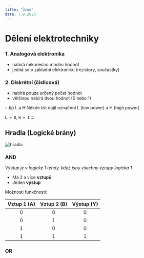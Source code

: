 ```yaml
---
title: "Úvod"
date: 7.9.2023
---
```


# Dělení elektrotechniky
### 1. Analogová elektronika
- nabírá nekonečno mnoho hodnot
- jedná se o základní elektroniku (rezistory, součastky)

### 2. Diskrétní (číslicová)
- nabírá pouze určený počet hodnot
- většinou nabírá dvou hodnot (0 nebo 1)

:::tip L a H
Někde lze najít označení L (low power) a H (high power)

`L = 0`, `H = 1`
:::

## Hradla (Logické brány)
![hradla](/img/eltimg/image_4.png)

### AND

*Výstup je v logické 1 tehdy, když jsou všechny vztupy logická 1*

- Má 2 a více **vztupů**
- Jeden **výstup**

Možnosti funkčnosti:

|Vztup 1 (A)|Vztup 2 (B)|Výstup (Y)|
|:-:|:-:|:-:|
|0|0|0|
|0|1|0|
|1|0|0|
|1|1|1|

### OR